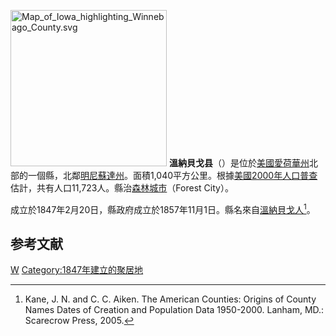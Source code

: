 {{noteTA
|T=zh-hans:温纳贝戈县 (艾奥瓦州);zh-hk:溫納貝戈縣 (艾奧瓦州);zh-tw:溫納貝戈郡 (愛荷華州);
|1=zh-hans:县;zh-hk:縣;zh-tw:郡;
}}

{{Otheruses|溫納貝戈縣|subject=美國愛荷華州的一個縣|other=同名的縣}}
[[File:Map_of_Iowa_highlighting_Winnebago_County.svg|250px]]
'''溫納貝戈县'''（{{lang-en|Winnebago County}}）是位於[[美國|美國]][[愛荷華州|愛荷華州]]北部的一個縣，北鄰[[明尼蘇達州|明尼蘇達州]]。面積1,040平方公里。根據[[美國2000年人口普查|美國2000年人口普查]]估計，共有人口11,723人。縣治[[森林城市_(艾奧瓦州)|森林城市]]（Forest City）。

成立於1847年2月20日，縣政府成立於1857年11月1日。縣名來自[[溫納貝戈人|溫納貝戈人]]<ref>Kane, J. N. and C. C. Aiken. The American Counties: Origins of County Names Dates of Creation and Population Data 1950-2000. Lanham, MD.: Scarecrow Press, 2005.</ref>。

==参考文献==
<div class="references-small">
<references />
</div>

[[Category:艾奧瓦州行政區劃|W]]
[[Category:1847年建立的聚居地|Category:1847年建立的聚居地]]